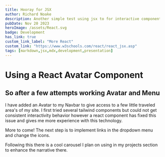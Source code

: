 ```yaml
---
title: Hooray for JSX
author: Richard Noake
description: Another simple test using jsx to for interactive components.
pubDate: Nov 20 2023
heroImage: /assets/React.svg
badge: Development
has_link: true
custom_link_label: "More React"
custom_link: "https://www.w3schools.com/react/react_jsx.asp"
tags: [markdown,jsx,mdx,development,presentation]
---
```


 # Using a React Avatar Component

## So after a few attempts  working Avatar and Menu

I have added an Avatar to my Navbar to give access to a few little traveled area's of my site. I first tried several tailwind components but could not get consistent interactivity behavior however a react component has fixed this issue and gives me more experience with this technology.

More to come! The next step is to implement links in the dropdown menu and change the icons.

Following this there is a cool carousel I plan on using in my projects section to enhance the narrative there.
